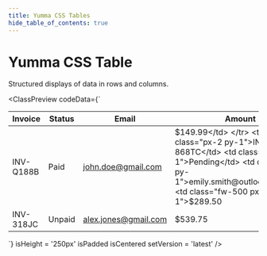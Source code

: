 ```yaml
---
title: Yumma CSS Tables
hide_table_of_contents: true
---
```



# Yumma CSS Table

Structured displays of data in rows and columns.

<ClassPreview
  codeData={`<div class="bg-white ovf-x-auto">
    <table class="bc-l-gray-6 bs-sm rad-2">
        <thead>
            <tr>
                <th class="fs-md fw-500 px-2 py-1 t-d-lead-2 ta-s">Invoice</th>
                <th class="fs-md fw-500 px-2 py-1 t-d-lead-2 ta-s">Status</th>
                <th class="fs-md fw-500 px-2 py-1 t-d-lead-2 ta-s">Email</th>
                <th class="fs-md fw-500 px-2 py-1 t-d-lead-2 ta-s">Amount</th>
            </tr>
        </thead>
        <tbody>
            <tr>
                <td class="px-2 py-1">INV-Q188B</td>
                <td class="px-2 py-1">Paid</td>
                <td class="px-2 py-1">john.doe@gmail.com</td>
                <td class="fw-500 px-2 py-1">$149.99</td>
            </tr>
            <tr>
                <td class="px-2 py-1">INV-868TC</td>
                <td class="px-2 py-1">Pending</td>
                <td class="px-2 py-1">emily.smith@outlook.com</td>
                <td class="fw-500 px-2 py-1">$289.50</td>
            </tr>
            <tr>
                <td class="px-2 py-1">INV-318JC</td>
                <td class="px-2 py-1">Unpaid</td>
                <td class="px-2 py-1">alex.jones@gmail.com</td>
                <td class="fw-500 px-2 py-1">$539.75</td>
            </tr>
        </tbody>
    </table>
</div>`}
  isHeight = '250px'
  isPadded
  isCentered
  setVersion = 'latest'
/>